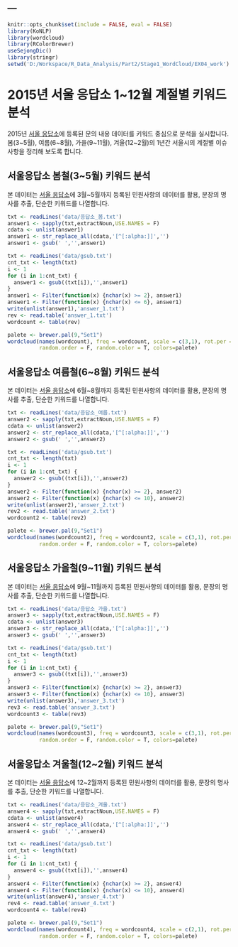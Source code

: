 ---
---

```r
knitr::opts_chunk$set(include = FALSE, eval = FALSE)
library(KoNLP)
library(wordcloud)
library(RColorBrewer)
useSejongDic()
library(stringr)
setwd('D:/Workspace/R_Data_Analysis/Part2/Stage1_WordCloud/EX04_work')
```
# 2015년 서울 응답소 1~12월 계절별 키워드 분석

2015년 [서울 응답소](https://eungdapso.seoul.go.kr/)에 등록된 문의 내용 데이터를 키워드 중심으로 분석을 실시합니다. 봄(3~5월), 여름(6~8월), 가을(9~11월), 겨울(12~2월)의 1년간 서울시의 계절별 이슈사항을 정리해 보도록 합니다.


## 서울응답소 봄철(3~5월) 키워드 분석
 본 데이터는  [서울 응답소](https://eungdapso.seoul.go.kr/)에 3월~5월까지 등록된 민원사항의 데이터를 활용, 문장의 명사를 추출, 단순한 키워드를 나열합니다.


```r
txt <- readLines('data/응답소_봄.txt')
answer1 <- sapply(txt,extractNoun,USE.NAMES = F)
cdata <- unlist(answer1)
answer1 <- str_replace_all(cdata,'[^[:alpha:]]','')
answer1 <- gsub(' ','',answer1)

txt <- readLines('data/gsub.txt')
cnt_txt <- length(txt)
i <- 1
for (i in 1:cnt_txt) {
  answer1 <- gsub((txt[i]),'',answer1)
}
answer1 <- Filter(function(x) {nchar(x) >= 2}, answer1)
answer1 <- Filter(function(x) {nchar(x) <= 6}, answer1)
write(unlist(answer1),'answer_1.txt')
rev <- read.table('answer_1.txt')
wordcount <- table(rev)

palete <- brewer.pal(9,"Set1")
wordcloud(names(wordcount), freq = wordcount, scale = c(3,1), rot.per = 0.25, min.freq = 30,
          random.order = F, random.color = T, colors=palete)
```




## 서울응답소 여름철(6~8월) 키워드 분석
 본 데이터는  [서울 응답소](https://eungdapso.seoul.go.kr/)에 6월~8월까지 등록된 민원사항의 데이터를 활용, 문장의 명사를 추출, 단순한 키워드를 나열합니다.


```r
txt <- readLines('data/응답소_여름.txt')
answer2 <- sapply(txt,extractNoun,USE.NAMES = F)
cdata <- unlist(answer2)
answer2 <- str_replace_all(cdata,'[^[:alpha:]]','')
answer2 <- gsub(' ','',answer2)

txt <- readLines('data/gsub.txt')
cnt_txt <- length(txt)
i <- 1
for (i in 1:cnt_txt) {
  answer2 <- gsub((txt[i]),'',answer2)
}
answer2 <- Filter(function(x) {nchar(x) >= 2}, answer2)
answer2 <- Filter(function(x) {nchar(x) <= 10}, answer2)
write(unlist(answer2),'answer_2.txt')
rev2 <- read.table('answer_2.txt')
wordcount2 <- table(rev2)

palete <- brewer.pal(9,"Set1")
wordcloud(names(wordcount2), freq = wordcount2, scale = c(3,1), rot.per = 0.25, min.freq = 30,
          random.order = F, random.color = T, colors=palete)

```




## 서울응답소 가을철(9~11월) 키워드 분석
 본 데이터는  [서울 응답소](https://eungdapso.seoul.go.kr/)에 9월~11월까지 등록된 민원사항의 데이터를 활용, 문장의 명사를 추출, 단순한 키워드를 나열합니다.
 
 
```r

txt <- readLines('data/응답소_가을.txt')
answer3 <- sapply(txt,extractNoun,USE.NAMES = F)
cdata <- unlist(answer3)
answer3 <- str_replace_all(cdata,'[^[:alpha:]]','')
answer3 <- gsub(' ','',answer3)

txt <- readLines('data/gsub.txt')
cnt_txt <- length(txt)
i <- 1
for (i in 1:cnt_txt) {
  answer3 <- gsub((txt[i]),'',answer3)
}
answer3 <- Filter(function(x) {nchar(x) >= 2}, answer3)
answer3 <- Filter(function(x) {nchar(x) <= 10}, answer3)
write(unlist(answer3),'answer_3.txt')
rev3 <- read.table('answer_3.txt')
wordcount3 <- table(rev3)

palete <- brewer.pal(9,"Set1")
wordcloud(names(wordcount3), freq = wordcount3, scale = c(3,1), rot.per = 0.25, min.freq = 30,
          random.order = F, random.color = T, colors=palete)
```
 

## 서울응답소 겨울철(12~2월) 키워드 분석
본 데이터는  [서울 응답소](https://eungdapso.seoul.go.kr/)에 12~2월까지 등록된 민원사항의 데이터를 활용, 문장의 명사를 추출, 단순한 키워드를 나열합니다.
 
 
```r
txt <- readLines('data/응답소_겨울.txt')
answer4 <- sapply(txt,extractNoun,USE.NAMES = F)
cdata <- unlist(answer4)
answer4 <- str_replace_all(cdata,'[^[:alpha:]]','')
answer4 <- gsub(' ','',answer4)

txt <- readLines('data/gsub.txt')
cnt_txt <- length(txt)
i <- 1
for (i in 1:cnt_txt) {
  answer4 <- gsub((txt[i]),'',answer4)
}
answer4 <- Filter(function(x) {nchar(x) >= 2}, answer4)
answer4 <- Filter(function(x) {nchar(x) <= 10}, answer4)
write(unlist(answer4),'answer_4.txt')
rev4 <- read.table('answer_4.txt')
wordcount4 <- table(rev4)

palete <- brewer.pal(9,"Set1")
wordcloud(names(wordcount4), freq = wordcount4, scale = c(2,1), rot.per = 0.25, min.freq = 35,
          random.order = F, random.color = T, colors=palete)

```
 